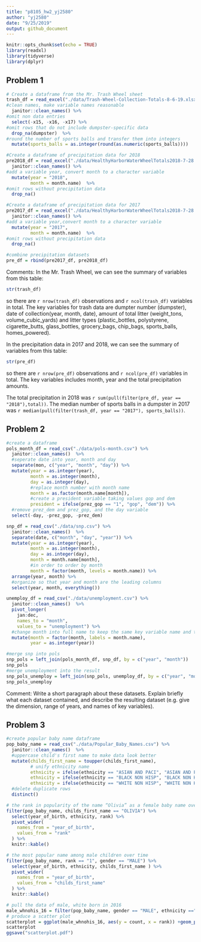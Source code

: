 ```yaml
---
title: "p8105_hw2_yj2580"
author: "yj2580"
date: "9/25/2019"
output: github_document
---
```


```r
knitr::opts_chunk$set(echo = TRUE)
library(readxl)
library(tidyverse)
library(dplyr)
```

## Problem 1

```r
# Create a dataframe from the Mr. Trash Wheel sheet
trash_df = read_excel("./data/Trash-Wheel-Collection-Totals-8-6-19.xlsx", sheet = 1)%>%
#clean names, make variable names reasonable
  janitor::clean_names() %>%
#omit non data entries
  select(-x15, -x16, -x17) %>%
#omit rows that do not include dumpster-specific data
  drop_na(dumpster)  %>%
#round the number of sports balls and transfer them into integers
  mutate(sports_balls = as.integer(round(as.numeric(sports_balls))))


```

```r
#Create a dataframe of precipitation data for 2018
pre2018_df = read_excel("./data/HealthyHarborWaterWheelTotals2018-7-28.xlsx", sheet = 3, range = "A2:B14") %>%
  janitor::clean_names() %>%
#add a variable year, convert month to a character variable
  mutate(year = "2018",
         month = month.name)  %>%
#omit rows without precipitation data
  drop_na()

#Create a dataframe of precipitation data for 2017
pre2017_df = read_excel("./data/HealthyHarborWaterWheelTotals2018-7-28.xlsx", sheet = 4, range = "A2:B14") %>%
  janitor::clean_names() %>%
#add a variable year,convert month to a character variable
  mutate(year = "2017",
         month = month.name)  %>%
#omit rows without precipitation data
  drop_na()

#combine precipitation datasets
pre_df = rbind(pre2017_df, pre2018_df)

```

Comments: 
In the Mr. Trash Wheel, we can see the summary of variables from this table: 
```r
str(trash_df)
```
so there are `r nrow(trash_df)` observations and `r ncol(trash_df)` variables in total.
The key variables for trash data are dumpter number (dumpster), date of collection(year, month, date), amount of total litter (weight_tons, volume_cubic_yards) and litter types (plastic_bottles, polystyrene, cigarette_butts, glass_bottles, grocery_bags, chip_bags, sports_balls, homes_powered).

In the precipitation data in 2017 and 2018, we can see the summary of variables from this table: 
```r
str(pre_df)
```
so there are `r nrow(pre_df)` observations and `r ncol(pre_df)` variables in total. The key variables includes month, year and the total precipitation amounts.

The total precipitation in 2018 was `r sum(pull(filter(pre_df, year == "2018"),total))`. The median number of sports balls in a dumpster in 2017 was `r median(pull(filter(trash_df, year == "2017"), sports_balls))`.

## Problem 2

```r
#create a dataframe
pols_month_df = read_csv("./data/pols-month.csv") %>%
  janitor::clean_names()  %>%
  #seperate date into year, month and day
  separate(mon, c("year", "month", "day")) %>%
  mutate(year = as.integer(year),
         month = as.integer(month),
         day = as.integer(day),
         #replace month number with month name
         month = as.factor(month.name[month]),
         #create a president variable taking values gop and dem
         president = ifelse(prez_gop == "1", "gop", "dem")) %>%
  #remove prez_dem and prez_gop, and the day variable
  select(-day, -prez_gop, -prez_dem)

snp_df = read_csv("./data/snp.csv") %>%
  janitor::clean_names()  %>%
  separate(date, c("month", "day", "year")) %>%
  mutate(year = as.integer(year),
         month = as.integer(month),
         day = as.integer(day),
         month = month.name[month],
         #in order to order by month
         month = factor(month, levels = month.name)) %>% 
  arrange(year, month) %>%
  #organize so that year and month are the leading columns
  select(year, month, everything())

unemploy_df = read_csv("./data/unemployment.csv") %>%
  janitor::clean_names()  %>%
  pivot_longer(
    jan:dec,
    names_to = "month", 
    values_to = "unemployment") %>%
  #change month into full name to keep the same key variable name and the same value
  mutate(month = factor(month, labels = month.name),
         year = as.integer(year))

#merge snp into pols
snp_pols = left_join(pols_month_df, snp_df, by = c("year", "month"))
snp_pols
#merge unemployment into the result
snp_pols_unemploy = left_join(snp_pols, unemploy_df, by = c("year", "month"))
snp_pols_unemploy
```
Comment:
Write a short paragraph about these datasets. Explain briefly what each dataset contained, and describe the resulting dataset (e.g. give the dimension, range of years, and names of key variables).


## Problem 3

```r
#create popular baby name dataframe
pop_baby_name = read_csv("./data/Popular_Baby_Names.csv") %>%
  janitor::clean_names()  %>%
  #uppercase child's first name to make data look better
  mutate(childs_first_name = toupper(childs_first_name),
         # unify ethnicity name
         ethnicity = ifelse(ethnicity == "ASIAN AND PACI", "ASIAN AND PACIFIC ISLANDER", ethnicity),
         ethnicity = ifelse(ethnicity == "BLACK NON HISP", "BLACK NON HISPANIC", ethnicity),
         ethnicity = ifelse(ethnicity == "WHITE NON HISP", "WHITE NON HISPANIC", ethnicity)) %>%
  #delete duplicate rows
  distinct()

# the rank in popularity of the name “Olivia” as a female baby name over time
filter(pop_baby_name, childs_first_name == "OLIVIA") %>%
  select(year_of_birth, ethnicity, rank) %>%
  pivot_wider(
    names_from = "year_of_birth",
    values_from = "rank"
  ) %>%
  knitr::kable()

# the most popular name among male children over time
filter(pop_baby_name, rank == "1", gender == "MALE") %>%
  select(year_of_birth, ethnicity, childs_first_name ) %>%
  pivot_wider(
    names_from = "year_of_birth",
    values_from = "childs_first_name"
  ) %>%
  knitr::kable()

# pull the data of male, white born in 2016
male_whnohis_16 = filter(pop_baby_name, gender == "MALE", ethnicity =="WHITE NON HISPANIC", year_of_birth == "2016")
# produce a scatter plot 
scatterplot = ggplot(male_whnohis_16, aes(y = count, x = rank)) +geom_point() + labs(title = "Number of children with a name against the rank in popularity of that name", x ="rank", y = "number of children")
scatterplot
ggsave("scatterplot.pdf")
```

